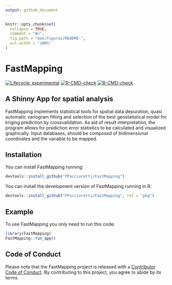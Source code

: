 ```yaml
---
output: github_document
---
```


<!-- README.md is generated from README.Rmd. Please edit that file -->

```r
knitr::opts_chunk$set(
  collapse = TRUE,
  comment = "#>",
  fig.path = "man/figures/README-",
  out.width = "100%"
)
```



<!-- Dear Programmer: -->
<!-- When I wrote this code, only god and I knew how it worked.  -->
<!-- Now, only god knows it! Good Luck if you are trying to improve  -->
<!-- this code!!  -->


# FastMapping

<!-- badges: start -->
[![Lifecycle: experimental](https://img.shields.io/badge/lifecycle-experimental-orange.svg)](https://lifecycle.r-lib.org/articles/stages.html#experimental)
[![R-CMD-check](https://github.com/PPaccioretti/FastMapping/workflows/R-CMD-check/badge.svg)](https://github.com/PPaccioretti/FastMapping/actions)
[![R-CMD-check](https://github.com/PPaccioretti/FastMapping/actions/workflows/R-CMD-check.yaml/badge.svg)](https://github.com/PPaccioretti/FastMapping/actions/workflows/R-CMD-check.yaml)
<!-- badges: end -->

## A Shinny App for spatial analysis

FastMapping implements statistical tools for spatial data depuration, 
quasi automatic variogram fitting and selection of the best geostatistical model 
for kriging prediction by crossvalidation. As aid of result interpretation, 
the program allows for prediction error statistics to be calculated and 
visualized graphically. Input databases, should be composed of bidimensional 
coordinates and the variable to be mapped.



## Installation

You can install FastMapping running:

``` r
devtools::install_github("PPaccioretti/FastMapping")
```


You can install the development version of FastMapping running in R:

``` r
devtools::install_github("PPaccioretti/FastMapping", ref = "pkg")
```

## Example

To use FastMapping you only need to run this code:

```r
library(FastMapping)
FastMapping::run_app()
```


## Code of Conduct

Please note that the FastMapping project is released with a 
[Contributor Code of Conduct](https://contributor-covenant.org/version/2/0/CODE_OF_CONDUCT.html). 
By contributing to this project, you agree to abide by its terms.

